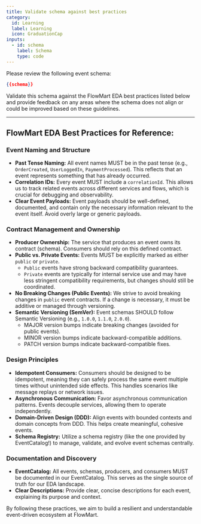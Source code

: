 ```yaml
---
title: Validate schema against best practices
category:
  id: Learning
  label: Learning
  icon: GraduationCap
inputs:
  - id: schema
    label: Schema
    type: code
---
```


Please review the following event schema:

```json
{{schema}}
```

Validate this schema against the FlowMart EDA best practices listed below and provide feedback on any areas where the schema does not align or could be improved based on these guidelines.

--- 

## FlowMart EDA Best Practices for Reference:

### Event Naming and Structure

*   **Past Tense Naming:** All event names MUST be in the past tense (e.g., `OrderCreated`, `UserLoggedIn`, `PaymentProcessed`). This reflects that an event represents something that has already occurred.
*   **Correlation IDs:** Every event MUST include a `correlationId`. This allows us to track related events across different services and flows, which is crucial for debugging and observability.
*   **Clear Event Payloads:** Event payloads should be well-defined, documented, and contain only the necessary information relevant to the event itself. Avoid overly large or generic payloads.

### Contract Management and Ownership

*   **Producer Ownership:** The service that produces an event owns its contract (schema). Consumers should rely on this defined contract.
*   **Public vs. Private Events:** Events MUST be explicitly marked as either `public` or `private`.
    *   `Public` events have strong backward compatibility guarantees.
    *   `Private` events are typically for internal service use and may have less stringent compatibility requirements, but changes should still be coordinated.
*   **No Breaking Changes (Public Events):** We strive to avoid breaking changes in `public` event contracts. If a change is necessary, it must be additive or managed through versioning.
*   **Semantic Versioning (SemVer):** Event schemas SHOULD follow Semantic Versioning (e.g., `1.0.0`, `1.1.0`, `2.0.0`).
    *   MAJOR version bumps indicate breaking changes (avoided for public events).
    *   MINOR version bumps indicate backward-compatible additions.
    *   PATCH version bumps indicate backward-compatible fixes.

### Design Principles

*   **Idempotent Consumers:** Consumers should be designed to be idempotent, meaning they can safely process the same event multiple times without unintended side effects. This handles scenarios like message replays or network issues.
*   **Asynchronous Communication:** Favor asynchronous communication patterns. Events decouple services, allowing them to operate independently.
*   **Domain-Driven Design (DDD):** Align events with bounded contexts and domain concepts from DDD. This helps create meaningful, cohesive events.
*   **Schema Registry:** Utilize a schema registry (like the one provided by EventCatalog!) to manage, validate, and evolve event schemas centrally.

### Documentation and Discovery

*   **EventCatalog:** All events, schemas, producers, and consumers MUST be documented in our EventCatalog. This serves as the single source of truth for our EDA landscape.
*   **Clear Descriptions:** Provide clear, concise descriptions for each event, explaining its purpose and context.

By following these practices, we aim to build a resilient and understandable event-driven ecosystem at FlowMart.
